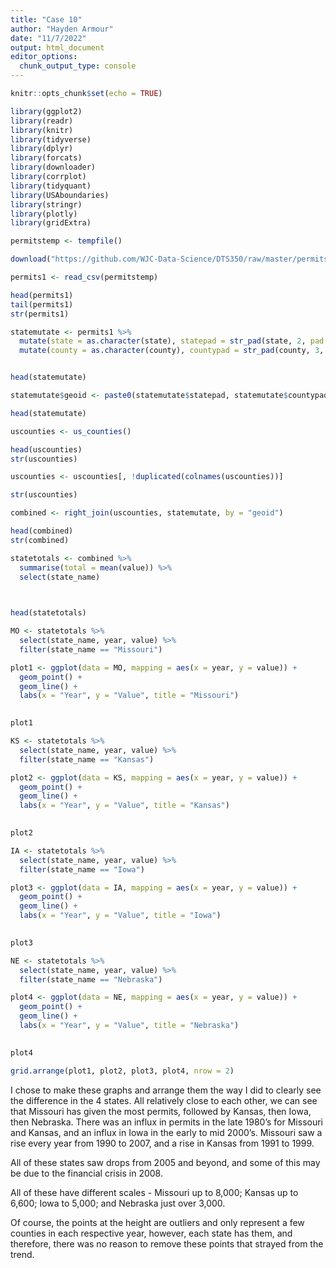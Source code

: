 ```yaml
---
title: "Case 10"
author: "Hayden Armour"
date: "11/7/2022"
output: html_document
editor_options: 
  chunk_output_type: console
---
```


```r
knitr::opts_chunk$set(echo = TRUE)
```

```r
library(ggplot2)
library(readr)
library(knitr)
library(tidyverse)
library(dplyr)
library(forcats)
library(downloader)
library(corrplot)
library(tidyquant)
library(USAboundaries)
library(stringr)
library(plotly)
library(gridExtra)
```


```r
permitstemp <- tempfile()

download("https://github.com/WJC-Data-Science/DTS350/raw/master/permits.csv", permitstemp, mode = "wb")

permits1 <- read_csv(permitstemp)

head(permits1)
tail(permits1)
str(permits1)

```

```r
statemutate <- permits1 %>%
  mutate(state = as.character(state), statepad = str_pad(state, 2, pad = "0")) %>%
  mutate(county = as.character(county), countypad = str_pad(county, 3, pad = "0")) 


head(statemutate)
```


```r
statemutate$geoid <- paste0(statemutate$statepad, statemutate$countypad)

head(statemutate)
```


```r
uscounties <- us_counties()

head(uscounties)
str(uscounties)
```

```r
uscounties <- uscounties[, !duplicated(colnames(uscounties))]

str(uscounties)
```


```r
combined <- right_join(uscounties, statemutate, by = "geoid")

head(combined)
str(combined)
```

```r
statetotals <- combined %>%
  summarise(total = mean(value)) %>%
  select(state_name) 
  


head(statetotals)
```

```r
MO <- statetotals %>%
  select(state_name, year, value) %>%
  filter(state_name == "Missouri")


```


```r
plot1 <- ggplot(data = MO, mapping = aes(x = year, y = value)) +
  geom_point() +
  geom_line() +
  labs(x = "Year", y = "Value", title = "Missouri")
  

plot1

```

```r
KS <- statetotals %>%
  select(state_name, year, value) %>%
  filter(state_name == "Kansas")


```

```r
plot2 <- ggplot(data = KS, mapping = aes(x = year, y = value)) +
  geom_point() +
  geom_line() +
  labs(x = "Year", y = "Value", title = "Kansas")
  

plot2
```

```r
IA <- statetotals %>%
  select(state_name, year, value) %>%
  filter(state_name == "Iowa")


```

```r
plot3 <- ggplot(data = IA, mapping = aes(x = year, y = value)) +
  geom_point() +
  geom_line() +
  labs(x = "Year", y = "Value", title = "Iowa")
  

plot3
```


```r
NE <- statetotals %>%
  select(state_name, year, value) %>%
  filter(state_name == "Nebraska")


```

```r
plot4 <- ggplot(data = NE, mapping = aes(x = year, y = value)) +
  geom_point() +
  geom_line() +
  labs(x = "Year", y = "Value", title = "Nebraska")
  

plot4
```



```r
grid.arrange(plot1, plot2, plot3, plot4, nrow = 2)
```
I chose to make these graphs and arrange them the way I did to clearly see the difference in the 4 states. All relatively close to each other, we can see that Missouri has given the most permits, followed by Kansas, then Iowa, then Nebraska. There was an influx in permits in the late 1980's for Missouri and Kansas, and an influx in Iowa in the early to mid 2000's. Missouri saw a rise every year from 1990 to 2007, and a rise in Kansas from 1991 to 1999. 

All of these states saw drops from 2005 and beyond, and some of this may be due to the financial crisis in 2008. 

All of these have different scales - Missouri up to 8,000; Kansas up to 6,600; Iowa to 5,000; and Nebraska just over 3,000. 

Of course, the points at the height are outliers and only represent a few counties in each respective year, however, each state has them, and therefore, there was no reason to remove these points that strayed from the trend. 



